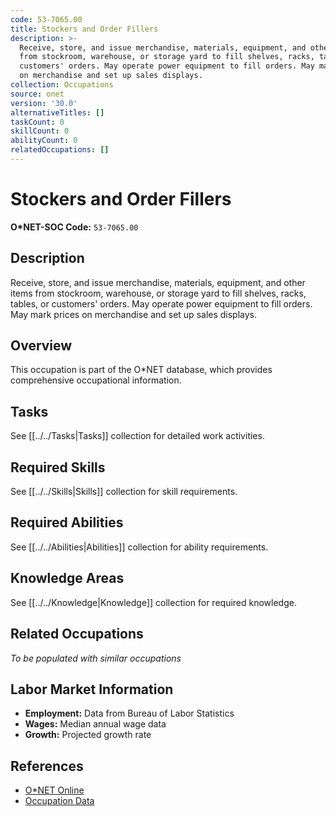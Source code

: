 ```yaml
---
code: 53-7065.00
title: Stockers and Order Fillers
description: >-
  Receive, store, and issue merchandise, materials, equipment, and other items
  from stockroom, warehouse, or storage yard to fill shelves, racks, tables, or
  customers' orders. May operate power equipment to fill orders. May mark prices
  on merchandise and set up sales displays.
collection: Occupations
source: onet
version: '30.0'
alternativeTitles: []
taskCount: 0
skillCount: 0
abilityCount: 0
relatedOccupations: []
---
```

# Stockers and Order Fillers

**O*NET-SOC Code:** `53-7065.00`

## Description

Receive, store, and issue merchandise, materials, equipment, and other items from stockroom, warehouse, or storage yard to fill shelves, racks, tables, or customers' orders. May operate power equipment to fill orders. May mark prices on merchandise and set up sales displays.

## Overview

This occupation is part of the O*NET database, which provides comprehensive occupational information.

## Tasks

See [[../../Tasks|Tasks]] collection for detailed work activities.

## Required Skills

See [[../../Skills|Skills]] collection for skill requirements.

## Required Abilities

See [[../../Abilities|Abilities]] collection for ability requirements.

## Knowledge Areas

See [[../../Knowledge|Knowledge]] collection for required knowledge.

## Related Occupations

*To be populated with similar occupations*

## Labor Market Information

- **Employment:** Data from Bureau of Labor Statistics
- **Wages:** Median annual wage data
- **Growth:** Projected growth rate

## References

- [O*NET Online](https://www.onetonline.org/link/summary/53-7065.00)
- [Occupation Data](https://www.onetcenter.org/)
